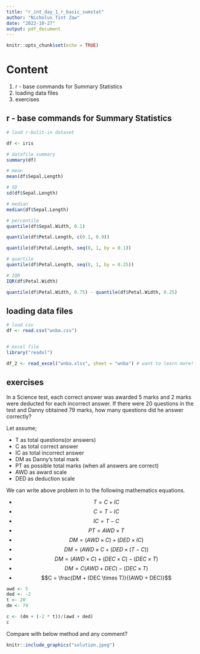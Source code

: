 ```yaml
---
title: "r_int_day_1_r_basic_sumstat"
author: "Nicholus Tint Zaw"
date: "2022-10-27"
output: pdf_document
---
```


```r
knitr::opts_chunk$set(echo = TRUE)
```



# Content 

1. r - base commands for Summary Statistics 
1. loading data files  
1. exercises 





## r - base commands for Summary Statistics 

```r
# load r-bulit-in dataset 

df <- iris

# datafile summary 
summary(df)

# mean 
mean(df$Sepal.Length)

# SD
sd(df$Sepal.Length)

# median
median(df$Sepal.Length)

# percentile 
quantile(df$Sepal.Width, 0.1)

quantile(df$Petal.Length, c(0.1, 0.9))

quantile(df$Petal.Length, seq(0, 1, by = 0.1))

# quartile
quantile(df$Petal.Length, seq(0, 1, by = 0.25))

# IQR
IQR(df$Petal.Width)

quantile(df$Petal.Width, 0.75) - quantile(df$Petal.Width, 0.25)

```



## loading data files  

```r
# load csv 
df <- read.csv("wnba.csv")


# excel file 
library("readxl")

df_2 <- read_excel("wnba.xlsx", sheet = "wnba") # want to learn more!

```



## exercises 

In a Science test, each correct answer was awarded 5 marks and 2 marks were deducted for each incorrect answer. If there were 20 questions in the test and Danny obtained 79 marks, how many questions did he answer correctly? 


Let assume;

+ T as total questions(or answers) 
+ C as total correct answer 
+ IC as total incorrect answer 
+ DM as Danny's total mark
+ PT as possible total marks (when all answers are correct)
+ AWD as award scale 
+ DED as deduction scale 

We can write above problem in to the following mathematics equations. 

+ $$T = C + IC$$ 
+ $$C = T - IC$$
+ $$IC = T - C$$
+ $$PT = AWD \times T$$
+ $$DM = (AWD \times C) + (DED \times IC)$$
+ $$DM = (AWD \times C + (DED \times (T - C))$$
+ $$DM = (AWD \times C) + (DEC \times C) - (DEC \times T)$$
+ $$DM = C(AWD + DEC) - (DEC \times T)$$
+ $$C = \frac{DM + (DEC \times T)}{(AWD + DEC)}$$


```r

awd <- 5
ded <- -2
t <- 20
dm <- 79

c <- (dm + (-2 * t))/(awd + ded)
c

```




Compare with below method and any comment?

```r

knitr::include_graphics("solution.jpeg")

```

